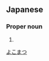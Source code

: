 ==Japanese==
{{ja-kanjitab|横|松}}

===Proper noun===
{{ja-pos|proper|よこまつ}}

# {{surname|lang=ja}}

[[Category:Japanese surnames|よこまつ]]